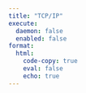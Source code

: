 ```yaml
---
title: "TCP/IP"
execute:
  daemon: false
  enabled: false
format:
  html:
    code-copy: true
    eval: false
    echo: true
---
```

